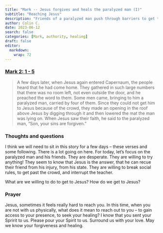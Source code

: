 ```yaml
---
title: "Mark -- Jesus forgives and heals the paralyzed man (I)"
subtitle: "Reaching Jesus"
description: "Friends of a paralyzed man push through barriers to get to Jesus."
author: Colin C.
date: 2023-06-12
search: false
categories: [Mark, authority, healing]
draft: false
editor: 
  markdown: 
    wrap: 72
---
```


### [Mark 2: 1 - 5](https://www.bible.com/bible/111/MRK.2.NIV)

> A few days later, when Jesus again entered Capernaum, the people heard that he had come home. They gathered in such large numbers that there was no room left, not even outside the door, and he preached the word to them. Some men came, bringing to him a paralyzed man, carried by four of them. Since they could not get him to Jesus because of the crowd, they made an opening in the roof above Jesus by digging through it and then lowered the mat the man was lying on. When Jesus saw their faith, he said to the paralyzed man, “Son, your sins are forgiven.”



### Thoughts and questions

I think we will need to sit in this story for a few days -- these verses and some following.  There is a lot going on here.  For today, let's focus on the paralyzed man and his friends.  They are desperate.  They are willing to try anything!  They seem to know that Jesus is the answer, that he can recue their friend from his injury, from his state.  They are willing to break social rules, to get past the crowd, and interrupt the teacher.  

What are we willing to do to get to Jesus?  How do we get to Jesus? 



### Prayer

Jesus, sometimes it feels really hard to reach you. In this time, when you are not with us physically, what does it mean to reach out to you -- to gain access to your presence, to seek your healing?  I know that you sent your Spririt to us.  Please pour your Spirit to us.  Surround us with your love.  May we know your forgiveness and healing. 